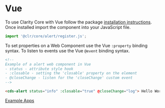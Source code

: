 
<Meta title="Documentation/Vue" />

# Vue

To use Clarity Core with Vue follow the package <a href="./?path=/docs/documentation-getting-started--page">installation instructions</a>.
Once installed import the component into your JavaScript file.

```typescript
import '@clr/core/alert/register.js';
```

To set properties on a Web Component use the Vue <code>:property</code> binding syntax.
To listen to events use the Vue <code>@event</code> binding syntax.

```html
<!--
Example of a alert web component in Vue
- status - attribute style hook
- :closable - setting the 'closable' property on the element
- @closeChange - listen for the 'closeChange' custom event
-->

<cds-alert status="info" :closable="true" @closeChange="log"> Hello World </cds-alert>`
```

<cds-button>
  <a href="https://github.com/vmware/clarity/tree/master/apps" target="_blank" rel="noopener">
    Example Apps
  </a>
</cds-button>
